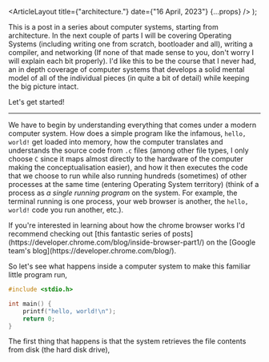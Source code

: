 
  <ArticleLayout title={"architecture."} date={"16 April, 2023"} {...props} />
);

This is a post in a series about computer systems, starting from architecture. In the next couple of parts I will be covering Operating Systems (including writing one from scratch, bootloader and all), writing a compiler, and networking (If none of that made sense to you, don't worry I will explain each bit properly). I'd like this to be the course that I never had, an in depth coverage of computer systems that develops a solid mental model of all of the individual pieces (in quite a bit of detail) while keeping the big picture intact.

Let's get started!

---

We have to begin by understanding everything that comes under a modern computer system. How does a simple program like the infamous, `hello, world!` get loaded into memory, how the computer translates and understands the source code from `.c` files (among other file types, I only choose `C` since it maps almost directly to the hardware of the computer making the conceptualisation easier), and how it then executes the code that we choose to run while also running hundreds (sometimes) of other processes at the same time (entering Operating System territory) (<Highlight>think of a process as _a single running program_ on the system</Highlight>. For example, the terminal running is one process, your web browser is another, the `hello, world!` code you run another, etc.).

<Aside variant="note" tags={[{ label: "reading", color: "sky" }]}>
  If you're interested in learning about how the chrome browser works I'd
  recommend checking out [this fantastic series of
  posts](https://developer.chrome.com/blog/inside-browser-part1/) on the [Google
  team's blog](https://developer.chrome.com/blog/).
</Aside>

So let's see what happens inside a computer system to make this familiar little program run,

```c
#include <stdio.h>

int main() {
    printf("hello, world!\n");
    return 0;
}
```

The first thing that happens is that the system retrieves the file contents from disk (the hard disk drive),
